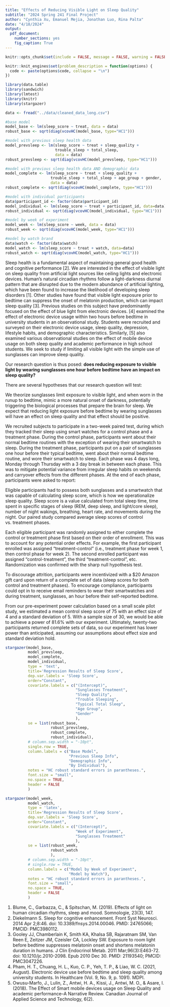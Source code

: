 ```yaml
---
title: "Effects of Reducing Visible Light on Sleep Quality"
subtitle: "2024 Spring 241 Final Project"
author: "Cynthia Xu, Emanuel Mejia, Jonathan Luo, Rina Palta"
date: "4/18/2024"
output:
  pdf_document:
    number_sections: yes
    fig_caption: True 
---
```


```r
knitr::opts_chunk$set(include = FALSE, message = FALSE, warning = FALSE)

knitr::knit_engines$set(problem_description = function(options) {
  code <- paste(options$code, collapse = "\n")
})
```

```r
library(data.table)
library(sandwich)
library(lmtest)
library(knitr)
library(stargazer)
```

```r
data <- fread("../data/cleaned_data_long.csv")

#base model
model_base <- lm(sleep_score ~ treat, data = data)
robust_base <- sqrt(diag(vcovHC(model_base, type="HC1")))

#model with previous sleep health data
model_prevsleep <- lm(sleep_score ~ treat + sleep_quality +
                      trouble_sleep + total_sleep, 
                      data = data)
robust_prevsleep <- sqrt(diag(vcovHC(model_prevsleep, type="HC1")))

#model with previous sleep health data AND demographic data
model_complete <- lm(sleep_score ~ treat + sleep_quality + 
                    trouble_sleep + total_sleep + age_group + gender, 
                    data = data)
robust_complete <- sqrt(diag(vcovHC(model_complete, type="HC1")))

#model with individual participants
data$participant_id <- factor(data$participant_id)
model_individual <- lm(sleep_score ~ treat + participant_id, data=data)
robust_individual <- sqrt(diag(vcovHC(model_individual, type="HC1")))

#model by week of experiment
model_week <- lm(sleep_score ~ week, data = data)
robust_week <- sqrt(diag(vcovHC(model_week, type="HC1")))

#model by watch brand
data$watch <- factor(data$watch)
model_watch <- lm(sleep_score ~ treat + watch, data=data)
robust_watch <- sqrt(diag(vcovHC(model_watch, type="HC1")))
```


\tableofcontents
\newpage

\section{Introduction}
Sleep health is a fundamental aspect of maintaining general good health and cognitive performance [2]. We are interested in the effect of visible light on sleep quality from artificial light sources like ceiling lights and electronic devices. Human’s natural circadian rhythms follow a light-darkness diurnal pattern that are disrupted due to the modern abundance of artificial lighting, which have been found to increase the likelihood of developing sleep disorders [1]. Other studies have found that visible light exposure prior to bedtime can suppress the onset of melatonin production, which can impact sleep quality [3]. Previous studies on this subject have predominantly focused on the effect of blue light from electronic devices. [4] examined the effect of electronic device usage within two hours before bedtime in university students in an observational study. Students were recruited and surveyed on their electronic device usage, sleep quality, depression, lifestyle habits, and demographic characteristics. Similarly, [5] also examined various observational studies on the effect of mobile device usage on both sleep quality and academic performance in high school students. We seek to study if limiting all visible light with the simple use of sunglasses can improve sleep quality.

Our research question is thus posed: **does reducing exposure to visible light by wearing sunglasses one hour before bedtime have an impact on sleep quality?**  

There are several hypotheses that our research question will test:
\begin{enumerate}
  \item $H_0$: There is no impact on sleep quality by wearing sunglasses before bedtime.  
  \item $H_1$: There is an impact on sleep quality by wearing sunglasses before bedtime.
  \begin{enumerate}
    \item The impact is positive on sleep quality.  
    \item The impact is negative on sleep quality.
  \end{enumerate}
\end{enumerate}

We theorize sunglasses limit exposure to visible light, and when worn in the runup to bedtime, mimic a more natural onset of darkness, potentially triggering the biological processes that prepare the brain for sleep. We expect that reducing light exposure before bedtime by wearing sunglasses will have an effect on sleep quality and that effect should be positive.


\section{Experimental Details}
We recruited subjects to participate in a two-week paired test, during which they tracked their sleep using smart watches for a control phase and a treatment phase. During the control phase, participants went about their normal bedtime routines with the exception of wearing their smartwatch to sleep. During the treatment phase, participants put on a pair of sunglasses one hour before their typical bedtime, went about their normal bedtime routine, and wore their smartwatch to sleep. Each phase was 4 days long, Monday through Thursday with a 3 day break in between each phase. This was to mitigate potential variance from irregular sleep habits on weekends and carryover effects from the different phases. At the end of each phase, participants were asked to report:
\begin{enumerate}
  \item their sleep scores for the 4 nights
  \item treatment compliance (if during treatment phase)
  \item subjective rating of their quality of sleep
  \item subjective rating of how easily they fell asleep
\end{enumerate}

Eligible participants had to possess both sunglasses and a smartwatch that was capable of calculating sleep score\footnote{See Appendix A for full list of eligible smartwatch models}, which is how we operationalize sleep quality. Sleep score is a value calculated from total sleep time, time spent in specific stages of sleep (REM, deep sleep, and light/core sleep), number of night wakings, breathing, heart rate, and movements during the night. Our paired study compared average sleep scores of control vs. treatment phases.  

Each eligible participant was randomly assigned to either complete the control or treatment phase first based on their order of enrollment. This was to account for any potential order effects. For example, the first participant enrolled was assigned “treatment-control” (i.e., treatment phase for week 1, then control phase for week 2). The second enrolled participant was assigned “control-treatment”, the third “treatment-control”, etc. Randomization was confirmed with the sharp null hypothesis test.  

To discourage attrition, participants were incentivized with a $20 Amazon gift card upon return of a complete set of data (sleep scores for both control and treatment phases). To encourage compliance, participants could opt in to receive email reminders to wear their smartwatches and during treatment, sunglasses, an hour before their self-reported bedtime.

From our pre-experiment power calculation based on a small scale pilot study, we estimated a mean control sleep score of 75 with an effect size of 4 and a standard deviation of 5. With a sample size of 30, we would be able to achieve a power of 81.6% with our experiment. Ultimately, twenty-two participants returned complete sets of data, so our experiment has lower power than anticipated, assuming our assumptions about effect size and standard deviation hold.


\section{Analysis}


```r
stargazer(model_base, 
          model_prevsleep, 
          model_complete,
          model_individual,
          type = 'text',
          title='Regression Results of Sleep Score',
          dep.var.labels = 'Sleep Score',
          order="Constant",
          covariate.labels = c("(Intercept)",
                               "Sunglasses Treatment",
                               "Sleep Quality",
                               "Trouble Sleeping",
                               "Typical Total Sleep",
                               "Age Group",
                               "Gender"
                               ),
          se = list(robust_base, 
                    robust_prevsleep, 
                    robust_complete,
                    robust_individual),
          # column.sep.width = "-10pt",
          single.row = TRUE,
          column.labels = c("Base Model", 
                            "Previous Sleep Info",
                            "Demographic Info",
                            "By Individual"),
          notes = "HC robust standard errors in parantheses.",
          font.size = "small",
          no.space = TRUE,
          header = FALSE
          )
```

```r
stargazer(model_week,
          model_watch,
          type = 'latex',
          title='Regression Results of Sleep Score',
          dep.var.labels = 'Sleep Score',
          order="Constant",
          covariate.labels = c("(Intercept)",
                               "Week of Experiment",
                               "Sunglasses Treatment"
                               ),
          se = list(robust_week,
                    robust_watch
                    ),
          # column.sep.width = "-10pt",
          # single.row = TRUE,
          column.labels = c("Model by Week of Experiment",
                            "Model by Watch"),
          notes = "HC robust standard errors in parantheses.",
          font.size = "small",
          no.space = TRUE,
          header = FALSE
          )
```
\section{Conclusion}

\section{Appendix A}
\begin{enumerate}
  \item Garmin - certain models, check \href{https://support.garmin.com/en-US/?faq=DWcdBazhr097VgqFufsTk8}{here} for sleep score compatibility
  \item Apple watch - all models
  \item Fitbit - all models newer than Inspire 2
  \item Google Pixel watch - All models
  \item Samsung Galaxy watch - Galaxy Fit2, Galaxy Watch Active2, Galaxy Watch3, and all newer models
  \item Oura - all models

\end{enumerate}

\section{References}
1. Blume, C., Garbazza, C., & Spitschan, M. (2019). Effects of light on human circadian rhythms, sleep and mood. Somnologie, 23(3), 147.
2. Diekelmann S. Sleep for cognitive enhancement. Front Syst Neurosci. 2014 Apr 2;8:46. doi: 10.3389/fnsys.2014.00046. PMID: 24765066; PMCID: PMC3980112.
3. Gooley JJ, Chamberlain K, Smith KA, Khalsa SB, Rajaratnam SM, Van Reen E, Zeitzer JM, Czeisler CA, Lockley SW. Exposure to room light before bedtime suppresses melatonin onset and shortens melatonin duration in humans. J Clin Endocrinol Metab. 2011 Mar;96(3):E463-72. doi: 10.1210/jc.2010-2098. Epub 2010 Dec 30. PMID: 21193540; PMCID: PMC3047226.
4. Pham, H. T., Chuang, H. L., Kuo, C. P., Yeh, T. P., & Liao, W. C. (2021, August). Electronic device use before bedtime and sleep quality among university students. In Healthcare (Vol. 9, No. 9, p. 1091). MDPI.
5. Owusu-Marfo, J., Lulin, Z., Antwi, H. A., Kissi, J., Antwi, M. O., & Asare, I. (2018). The Effect of Smart mobile devices usage on Sleep Quality and academic performance–A Narrative Review. Canadian Journal of Applied Science and Technology, 6(2).
